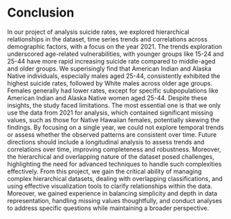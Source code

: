 # Conclusion

In our project of analysis suicide rates, we explored hierarchical relationships in the dataset, time series trends and correlations across demographic factors, with a focus on the year 2021. The trends exploration underscored age-related vulnerabilities, with younger groups like 15-24 and 25-44 have more rapid increasing suicide rate compared to middle-aged and older groups. We superisingly find that American Indian and Alaska Native individuals, especially males aged 25-44, consistently exhibited the highest suicide rates, followed by White males across older age groups. Females generally had lower rates, except for specific subpopulations like American Indian and Alaska Native women aged 25-44.  Despite these insights, the study faced limitations. The most essential one is that we only use the data from 2021 for analysis, which contained significant missing values, such as those for Native Hawaiian females, potentially skewing the findings. By focusing on a single year, we could not explore temporal trends or assess whether the observed patterns are consistent over time. Future directions should include a longitudinal analysis to assess trends and correlations over time, improving completeness and robustness. Moreover, the hierarchical and overlapping nature of the dataset posed challenges, highlighting the need for advanced techniques to handle such complexities effectively. From this project, we gain the critical ability of managing complex hierarchical datasets, dealing with overlapping classifications, and using effective visualization tools to clarify relationships within the data. Moreover, we gained experience in balancing simplicity and depth in data representation, handling missing values thoughtfully, and conduct analyses to address specific questions while maintaining a broader perspective.